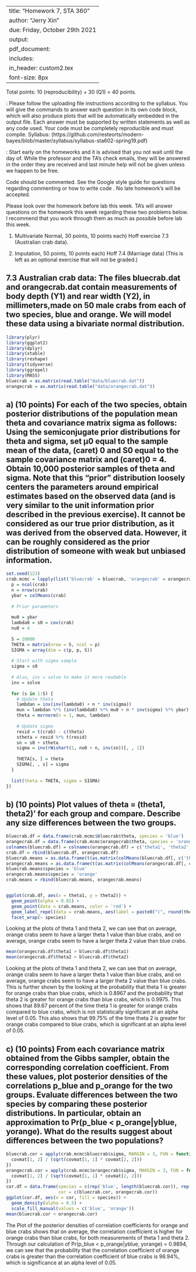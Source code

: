 
---
title: "Homework 7, STA 360"
author: "Jerry Xin"
due: Friday, October 29th 2021
output: 
     pdf_document:
      includes: 
          in_header: custom2.tex
font-size: 8px
---


Total points: 10 (reproducibility) + 30 (Q1) = 40 points. 

\textbf{General instructions for homeworks}: Please follow the uploading file instructions according to the syllabus. You will give the commands to answer each question in its own code block, which will also produce plots that will be automatically embedded in the output file. Each answer must be supported by written statements as well as any code used. Your code must be completely reproducible and must compile. Syllabus: (https://github.com/resteorts/modern-bayes/blob/master/syllabus/syllabus-sta602-spring19.pdf)

\textbf{Advice}: Start early on the homeworks and it is advised that you not wait until the day of. While the professor and the TA's check emails, they will be answered in the order they are received and last minute help will not be given unless we happen to be free.  

\textbf{Commenting code}
Code should be commented. See the Google style guide for questions regarding commenting or how to write 
code \url{https://google.github.io/styleguide/Rguide.xml}. No late homework's will be accepted.

Please look over the homework before lab this week. TA's will answer questions on the homework this week regarding these two 
problems below. I recommend that you work through them as much as possible before lab this week. 

1. Multivariate Normal, 30 points, 10 points each) Hoff exercise 7.3 (Australian crab data).

2. Imputation, 50 points, 10 points each) Hoff 7.4 (Marriage data) (This is left as an optional exercise that will not be graded.)

## 7.3 Australian crab data: The files bluecrab.dat and orangecrab.dat contain measurements of body depth (Y1) and rear width (Y2), in millimeters,made on 50 male crabs from each of two species, blue and orange. We will model these data using a bivariate normal distribution.

```r
library(plyr)
library(ggplot2)
library(dplyr)
library(xtable)
library(reshape)
library(tidyverse)
library(ggrepel)
library(MASS)
bluecrab = as.matrix(read.table("data/bluecrab.dat"))
orangecrab = as.matrix(read.table("data/orangecrab.dat"))
```


## a) (10 points) For each of the two species, obtain posterior distributions of the population mean theta and covariance matrix sigma as follows: Using the semiconjugate prior distributions for theta and sigma, set µ0 equal to the sample mean of the data, (caret) 0 and S0 equal to the sample covariance matrix and (caret)0 = 4. Obtain 10,000 posterior samples of theta and sigma. Note that this “prior” distribution loosely centers the parameters around empirical estimates based on the observed data (and is very similar to the unit information prior described in the previous exercise). It cannot be considered as our true prior distribution, as it was derived from the observed data. However, it can be roughly considered as the prior distribution of someone with weak but unbiased information.

```r
set.seed(123)
crab.mcmc = lapply(list('bluecrab' = bluecrab, 'orangecrab' = orangecrab), function(crab) {
  p = ncol(crab)
  n = nrow(crab)
  ybar = colMeans(crab)
  
  # Prior parameters
  
  mu0 = ybar
  lambda0 = s0 = cov(crab)
  nu0 = 4
  
  S = 10000
  THETA = matrix(nrow = S, ncol = p)
  SIGMA = array(dim = c(p, p, S))
  
  # Start with sigma sample
  sigma = s0
  
  # Also, inv = solve to make it more readable
  inv = solve
  
  for (s in 1:S) {
    # Update theta
    lambdan = inv(inv(lambda0) + n * inv(sigma))
    mun = lambdan %*% (inv(lambda0) %*% mu0 + n * inv(sigma) %*% ybar)
    theta = mvrnorm(n = 1, mun, lambdan)
    
    # Update sigma
    resid = t(crab) - c(theta)
    stheta = resid %*% t(resid)
    sn = s0 + stheta
    sigma = inv(rWishart(1, nu0 + n, inv(sn))[, , 1])
    
    THETA[s, ] = theta
    SIGMA[, , s] = sigma
  }
  
  list(theta = THETA, sigma = SIGMA)
})
```


## b) (10 points) Plot values of theta = (theta1, theta2)' for each group and compare. Describe any size differences between the two groups.

```r
bluecrab.df = data.frame(crab.mcmc$bluecrab$theta, species = 'blue')
orangecrab.df = data.frame(crab.mcmc$orangecrab$theta, species = 'orange')
colnames(bluecrab.df) = colnames(orangecrab.df) = c('theta1', 'theta2', 'species')
crab.df = rbind(bluecrab.df, orangecrab.df)
bluecrab.means = as.data.frame(t(as.matrix(colMeans(bluecrab.df[, c('theta1', 'theta2')]))))
orangecrab.means = as.data.frame(t(as.matrix(colMeans(orangecrab.df[, c('theta1', 'theta2')]))))
bluecrab.means$species = 'blue'
orangecrab.means$species = 'orange'
crab.means = rbind(bluecrab.means, orangecrab.means)


ggplot(crab.df, aes(x = theta1, y = theta2)) +
  geom_point(alpha = 0.01) +
  geom_point(data = crab.means, color = 'red') +
  geom_label_repel(data = crab.means, aes(label = paste0("(", round(theta1, 2), ", ", round(theta2, 2), ")"))) +
  facet_wrap(~ species)
```
Looking at the plots of theta 1 and theta 2, we can see that on average, orange crabs seem to have a larger theta 1 value than blue crabs, and on average, orange crabs seem to have a larger theta 2 value than blue crabs.
```r
mean(orangecrab.df$theta1 > bluecrab.df$theta1)
mean(orangecrab.df$theta2 > bluecrab.df$theta2)
```
Looking at the plots of theta 1 and theta 2, we can see that on average, orange crabs seem to have a larger theta 1 value than blue crabs, and on average, orange crabs seem to have a larger theta 2 value than blue crabs. This is further shown by the looking at the probability that theta 1 is greater for orange crabs than blue crabs, which is 0.8967 and the probability that theta 2 is greater for orange crabs than blue crabs, which is 0.9975. This shows that 89.67 percent of the time theta 1 is greater for orange crabs compared to blue crabs, which is not statistically significant at an alpha level of 0.05. This also shows that 99.75% of the time theta 2 is greater for orange crabs compared to blue crabs, which is significant at an alpha level of 0.05.

## c) (10 points) From each covariance matrix obtained from the Gibbs sampler, obtain the corresponding correlation coefficient. From these values, plot posterior densities of the correlations p_blue and p_orange for the two groups. Evaluate differences between the two species by comparing these posterior distributions. In particular, obtain an approximation to Pr(p_blue < p_orange|yblue, yorange). What do the results suggest about differences between the two populations?

```r
bluecrab.cor = apply(crab.mcmc$bluecrab$sigma, MARGIN = 3, FUN = function(covmat) {
  covmat[1, 2] / (sqrt(covmat[1, 1] * covmat[2, 2]))
})
orangecrab.cor = apply(crab.mcmc$orangecrab$sigma, MARGIN = 3, FUN = function(covmat) {
  covmat[1, 2] / (sqrt(covmat[1, 1] * covmat[2, 2]))
})
cor.df = data.frame(species = c(rep('blue', length(bluecrab.cor)), rep('orange', length(orangecrab.cor))),
                    cor = c(bluecrab.cor, orangecrab.cor))
ggplot(cor.df, aes(x = cor, fill = species)) +
  geom_density(alpha = 0.5) +
  scale_fill_manual(values = c('blue', 'orange'))
mean(bluecrab.cor < orangecrab.cor)
```
The Plot of the posterior densities of correlation coefficients for orange and blue crabs shows that on average, the correlation coefficient is higher for orange crabs than blue crabs, for both measurements of theta 1 and theta 2. Through our calculation of Pr(p_blue < p_orange|yblue, yorange) = 0.9894, we can see that the probability that the correlation coefficient of orange crabs is greater than the correlation coefficient of blue crabs is 98.94%, which is significance at an alpha level of 0.05.


